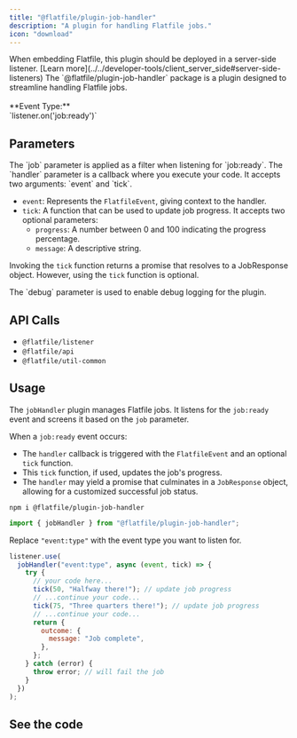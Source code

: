 ```yaml
---
title: "@flatfile/plugin-job-handler"
description: "A plugin for handling Flatfile jobs."
icon: "download"
---
```


<Warning>
  When embedding Flatfile, this plugin should be deployed in a server-side
  listener. [Learn
  more](../../developer-tools/client_server_side#server-side-listeners)
</Warning>

<CardGroup cols={1}>
  <Card
    title="@flatfile/plugin-job-handler"
    icon="download"
  >
    The `@flatfile/plugin-job-handler` package is a plugin designed to streamline handling Flatfile jobs.
    <br/>
    <br/>
    **Event Type:**
    <br/>
    `listener.on('job:ready')`

  </Card>
</CardGroup>

## Parameters

<ParamField path="job" type="string" required>
  The `job` parameter is applied as a filter when listening for `job:ready`.
</ParamField>

<ParamField path="handler" type="function" required>
 The `handler` parameter is a callback where you execute your code. It accepts two arguments: `event` and `tick`.

- `event`: Represents the `FlatfileEvent`, giving context to the handler.
- `tick`: A function that can be used to update job progress. It accepts two optional parameters:
  - `progress`: A number between 0 and 100 indicating the progress percentage.
  - `message`: A descriptive string.

Invoking the `tick` function returns a promise that resolves to a JobResponse object. However, using the `tick` function is optional.

</ParamField>

<ParamField path="opts.debug" type="boolean" default="false">
  The `debug` parameter is used to enable debug logging for the plugin.
</ParamField>

## API Calls

- `@flatfile/listener`
- `@flatfile/api`
- `@flatfile/util-common`

## Usage

The `jobHandler` plugin manages Flatfile jobs. It listens for the `job:ready` event and screens it based on the `job` parameter.

When a `job:ready` event occurs:

- The `handler` callback is triggered with the `FlatfileEvent` and an optional `tick` function.
- This `tick` function, if used, updates the job's progress.
- The `handler` may yield a promise that culminates in a `JobResponse` object, allowing for a customized successful job status.

```SSH install
npm i @flatfile/plugin-job-handler
```

```js import
import { jobHandler } from "@flatfile/plugin-job-handler";
```

Replace `"event:type"` with the event type you want to listen for.

```js listener.js
listener.use(
  jobHandler("event:type", async (event, tick) => {
    try {
      // your code here...
      tick(50, "Halfway there!"); // update job progress
      // ...continue your code...
      tick(75, "Three quarters there!"); // update job progress
      // ...continue your code...
      return {
        outcome: {
          message: "Job complete",
        },
      };
    } catch (error) {
      throw error; // will fail the job
    }
  })
);
```

## See the code

<CardGroup cols={2}>
  <Card
    title="@flatfile/plugin-job-handler"
    href="https://github.com/FlatFilers/flatfile-plugins/tree/main/plugins/job-handler"
    icon="github"
  ></Card>
</CardGroup>
